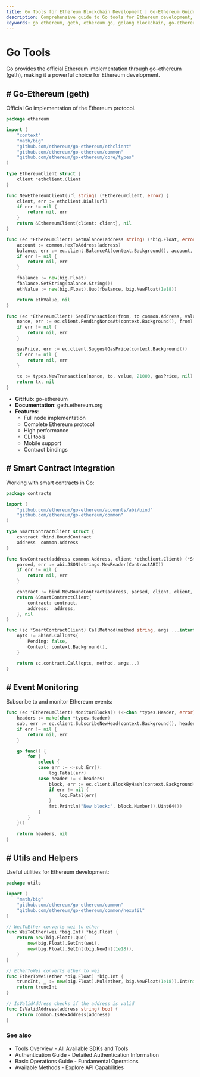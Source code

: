 ```yaml
---
title: Go Tools for Ethereum Blockchain Development | Go-Ethereum Guide
description: Comprehensive guide to Go tools for Ethereum development, including the official Go-Ethereum (geth) implementation, smart contract integration, and production-ready code examples
keywords: go ethereum, geth, ethereum go, golang blockchain, go-ethereum, golang web3, ethereum golang, ethereum node go, geth client, go smart contracts, golang dapp, blockchain golang
---
```


# Go Tools

Go provides the official Ethereum implementation through go-ethereum (geth), making it a powerful choice for Ethereum development.

<PayAttention category="Go" />

## # Go-Ethereum (geth)

Official Go implementation of the Ethereum protocol.

```go
package ethereum

import (
    "context"
    "math/big"
    "github.com/ethereum/go-ethereum/ethclient"
    "github.com/ethereum/go-ethereum/common"
    "github.com/ethereum/go-ethereum/core/types"
)

type EthereumClient struct {
    client *ethclient.Client
}

func NewEthereumClient(url string) (*EthereumClient, error) {
    client, err := ethclient.Dial(url)
    if err != nil {
        return nil, err
    }
    return &EthereumClient{client: client}, nil
}

func (ec *EthereumClient) GetBalance(address string) (*big.Float, error) {
    account := common.HexToAddress(address)
    balance, err := ec.client.BalanceAt(context.Background(), account, nil)
    if err != nil {
        return nil, err
    }

    fbalance := new(big.Float)
    fbalance.SetString(balance.String())
    ethValue := new(big.Float).Quo(fbalance, big.NewFloat(1e18))

    return ethValue, nil
}

func (ec *EthereumClient) SendTransaction(from, to common.Address, value *big.Int) (*types.Transaction, error) {
    nonce, err := ec.client.PendingNonceAt(context.Background(), from)
    if err != nil {
        return nil, err
    }

    gasPrice, err := ec.client.SuggestGasPrice(context.Background())
    if err != nil {
        return nil, err
    }

    tx := types.NewTransaction(nonce, to, value, 21000, gasPrice, nil)
    return tx, nil
}
```

- **GitHub**: <Link to="https://github.com/ethereum/go-ethereum" target="_blank" absolute>go-ethereum</Link>
- **Documentation**: <Link to="https://geth.ethereum.org/" target="_blank" absolute>geth.ethereum.org</Link>
- **Features**:
  - Full node implementation
  - Complete Ethereum protocol
  - High performance
  - CLI tools
  - Mobile support
  - Contract bindings

## # Smart Contract Integration

Working with smart contracts in Go:

```go
package contracts

import (
    "github.com/ethereum/go-ethereum/accounts/abi/bind"
    "github.com/ethereum/go-ethereum/common"
)

type SmartContractClient struct {
    contract *bind.BoundContract
    address  common.Address
}

func NewContract(address common.Address, client *ethclient.Client) (*SmartContractClient, error) {
    parsed, err := abi.JSON(strings.NewReader(ContractABI))
    if err != nil {
        return nil, err
    }

    contract := bind.NewBoundContract(address, parsed, client, client, client)
    return &SmartContractClient{
        contract: contract,
        address:  address,
    }, nil
}

func (sc *SmartContractClient) CallMethod(method string, args ...interface{}) error {
    opts := &bind.CallOpts{
        Pending: false,
        Context: context.Background(),
    }

    return sc.contract.Call(opts, method, args...)
}
```

## # Event Monitoring

Subscribe to and monitor Ethereum events:

```go
func (ec *EthereumClient) MonitorBlocks() (<-chan *types.Header, error) {
    headers := make(chan *types.Header)
    sub, err := ec.client.SubscribeNewHead(context.Background(), headers)
    if err != nil {
        return nil, err
    }

    go func() {
        for {
            select {
            case err := <-sub.Err():
                log.Fatal(err)
            case header := <-headers:
                block, err := ec.client.BlockByHash(context.Background(), header.Hash())
                if err != nil {
                    log.Fatal(err)
                }
                fmt.Println("New block:", block.Number().Uint64())
            }
        }
    }()

    return headers, nil
}
```

## # Utils and Helpers

Useful utilities for Ethereum development:

```go
package utils

import (
    "math/big"
    "github.com/ethereum/go-ethereum/common"
    "github.com/ethereum/go-ethereum/common/hexutil"
)

// WeiToEther converts wei to ether
func WeiToEther(wei *big.Int) *big.Float {
    return new(big.Float).Quo(
        new(big.Float).SetInt(wei),
        new(big.Float).SetInt(big.NewInt(1e18)),
    )
}

// EtherToWei converts ether to wei
func EtherToWei(ether *big.Float) *big.Int {
    truncInt, _ := new(big.Float).Mul(ether, big.NewFloat(1e18)).Int(nil)
    return truncInt
}

// IsValidAddress checks if the address is valid
func IsValidAddress(address string) bool {
    return common.IsHexAddress(address)
}
```

### See also

- <Link to="/docs/ethereum/tools/overview" title="Complete overview of available Ethereum development tools and SDKs">Tools Overview</Link> - All Available SDKs and Tools
- <Link to="/docs/ethereum/authentication" title="Guide to authenticating with Ethereum nodes and API services">Authentication Guide</Link> - Detailed Authentication Information
- <Link to="/docs/ethereum/basic-operations" title="Learn fundamental Ethereum blockchain operations for developers">Basic Operations Guide</Link> - Fundamental Operations
- <Link to="/docs/ethereum/all-methods" title="Complete reference of all available Ethereum API methods">Available Methods</Link> - Explore API Capabilities
